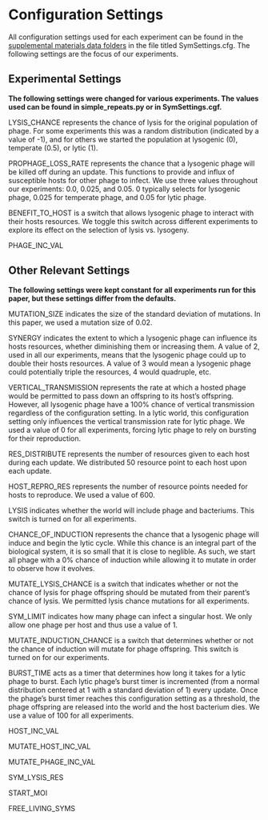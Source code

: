 # Configuration Settings

All configuration settings used for each experiment can be found in the [supplemental materials data folders](https://github.com/anyaevostinar/Evolution-of-Lysogeny-Paper/tree/main/Data) in the file titled SymSettings.cfg. The following settings are the focus of our experiments.

## Experimental Settings
**The following settings were changed for various experiments. The values used can be found in simple_repeats.py or in SymSettings.cgf.**

LYSIS_CHANCE represents the chance of lysis for the original population of phage. For some experiments this was a random distribution (indicated by a value of -1), and for others we started the population at lysogenic (0), temperate (0.5), or lytic (1).

PROPHAGE_LOSS_RATE represents the chance that a lysogenic phage will be killed off during an update. This functions to provide and influx of susceptible hosts for other phage to infect. We use three values throughout our experiments: 0.0, 0.025, and 0.05. 0 typically selects for lysogenic phage, 0.025 for temperate phage, and 0.05 for lytic phage.

BENEFIT_TO_HOST is a switch that allows lysogenic phage to interact with their hosts resources. We toggle this switch across different experiments to explore its effect on the selection of lysis vs. lysogeny.

PHAGE_INC_VAL

## Other Relevant Settings
**The following settings were kept constant for all experiments run for this paper, but these settings differ from the defaults.**

MUTATION_SIZE indicates the size of the standard deviation of mutations. In this paper, we used a mutation size of 0.02.

SYNERGY indicates the extent to which a lysogenic phage can influence its hosts resources, whether diminishing them or increasing them. A value of 2, used in all our experiments, means that the lysogenic phage could up to double their hosts resources. A value of 3 would mean a lysogenic phage could potentially triple the resources, 4 would quadruple, etc.

VERTICAL_TRANSMISSION represents the rate at which a hosted phage would be permitted to pass down an offspring to its host's offspring. However, all lysogenic phage have a 100% chance of vertical transmission regardless of the configuration setting. In a lytic world, this configuration setting only influences the vertical transmission rate for lytic phage. We used a value of 0 for all experiments, forcing lytic phage to rely on bursting for their reproduction.

RES_DISTRIBUTE represents the number of resources given to each host during each update. We distributed 50 resource point to each host upon each update.

HOST_REPRO_RES represents the number of resource points needed for hosts to reproduce. We used a value of 600.

LYSIS indicates whether the world will include phage and bacteriums. This switch is turned on for all experiments.

CHANCE_OF_INDUCTION represents the chance that a lysogenic phage will induce and begin the lytic cycle. While this chance is an integral part of the biological system, it is so small that it is close to neglible. As such, we start all phage with a 0% chance of induction while allowing it to mutate in order to observe how it evolves.

MUTATE_LYSIS_CHANCE is a switch that indicates whether or not the chance of lysis for phage offspring should be mutated from their parent's chance of lysis. We permitted lysis chance mutations for all experiments.

SYM_LIMIT indicates how many phage can infect a singular host. We only allow one phage per host and thus use a value of 1.

MUTATE_INDUCTION_CHANCE is a switch that determines whether or not the chance of induction will mutate for phage offspring. This switch is turned on for our experiments.

BURST_TIME acts as a timer that determines how long it takes for a lytic phage to burst. Each lytic phage's burst timer is incremented (from a normal distribution centered at 1 with a standard deviation of 1) every update. Once the phage's burst timer reaches this configuration setting as a threshold, the phage offspring are released into the world and the host bacterium dies. We use a value of 100 for all experiments.

HOST_INC_VAL

MUTATE_HOST_INC_VAL

MUTATE_PHAGE_INC_VAL

SYM_LYSIS_RES

START_MOI

FREE_LIVING_SYMS



